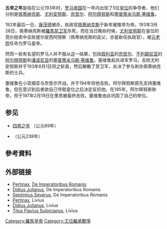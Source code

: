 {{Unreferenced|time=2021-09-10T16:15:41+00:00}}
{{五帝之年}}
'''五帝之年'''是指在公元193年时，[[罗马帝国|罗马帝国]]在一年内出现了5位[[罗马皇帝|皇位]]的争夺者，他们分别是[[佩蒂纳克斯|佩蒂纳克斯]]、[[尤利安努斯|尤利安努斯]]、[[奈哲尔|奈哲尔]]、[[阿尔拜努斯|阿尔拜努斯]]和[[塞普蒂米乌斯·塞维鲁|塞普蒂米乌斯·塞维鲁]]。

192年最后一日，[[康茂德|康茂德]]被杀，执政官[[佩蒂纳克斯|佩蒂纳克斯]]于新年被推举为帝。193年3月28日，佩蒂纳克斯被[[羅馬禁卫军|羅馬禁卫军]]杀死，而在当日晚些时候，[[尤利安努斯|尤利安努斯]]在皇位的竞价拍卖中击败提尔皮西阿努斯（佩蒂纳克斯的岳父，亦是新任执政官），被[[罗马元老院|元老院]]任命为罗马皇帝。

然而一些有名望的罗马人并不服从这一结果，包括[[叙利亚_(罗马行省)|叙利亚]]的[[奈哲尔|奈哲尔]]、[[不列颠尼亚_(罗马行省)|不列颠尼亚]]的[[阿尔拜努斯|阿尔拜努斯]]和[[潘诺尼亚|潘诺尼亚]]的[[塞普蒂米乌斯·塞维鲁|塞普蒂米乌斯·塞维鲁]]。塞维鲁起兵进军罗马，击败尤利安努斯并于193年6月1日将之斩首，然后解散了禁卫军，处决了参与刺杀佩蒂纳克斯的士兵。

塞维鲁在小亚细亚与奈哲尔开战，并于194年将他击败。阿尔拜努斯原先支持塞维鲁，但在意识到后者欲自己夺取皇位之后决定反抗他。在195年，阿尔拜努斯称帝，但于197年2月19日在里昂被最终击败。塞维鲁由此巩固了自己的帝位。

==参见==
*[[四帝之年|四帝之年]] （公元69年）
*{{link-en|六帝之年|Year of the Six Emperors}} （公元238年）

==參考資料==
{{reflist}}

==外部链接==
*[http://www.roman-emperors.org/pertinax.htm Pertinax]{{Wayback|url=http://www.roman-emperors.org/pertinax.htm |date=20070406002754 }}, [[De_Imperatoribus_Romanis|De Imperatoribus Romanis]]
*[http://www.roman-emperors.org/didjul.htm Didius Julianus]{{Wayback|url=http://www.roman-emperors.org/didjul.htm |date=20201127014625 }}, De Imperatoribus Romanis
*[http://www.roman-emperors.org/sepsev.htm Septimius Severus]{{Wayback|url=http://www.roman-emperors.org/sepsev.htm |date=20110226205127 }}, De Imperatoribus Romanis
*[http://www.livius.org/he-hg/helvius/pertinax1.html Pertinax]{{Wayback|url=http://www.livius.org/he-hg/helvius/pertinax1.html |date=20140121120929 }}, Livius
*[http://www.livius.org/di-dn/didius/julianus.html Didius Julianus]{{Wayback|url=http://www.livius.org/di-dn/didius/julianus.html |date=20141124084537 }}, Livius
*[http://www.livius.org/fa-fn/flavius/sulpicianus.html Titus Flavius Sulpicianus]{{Wayback|url=http://www.livius.org/fa-fn/flavius/sulpicianus.html |date=20140725175605 }}, Livius

[[Category:羅馬皇帝|Category:羅馬皇帝]]
[[Category:王位繼承戰爭|Category:王位繼承戰爭]]